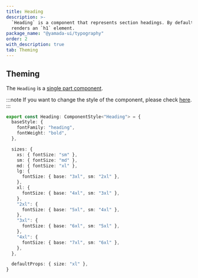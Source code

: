 ```yaml
---
title: Heading
description: >-
  `Heading` is a component that represents section headings. By default, it
  renders an `h1` element.
package_name: "@yamada-ui/typography"
order: 2
with_description: true
tab: Theming
---
```


## Theming

The `Heading` is a [single part component](/styled-system/theming/component-styles#single-part-components).

:::note
If you want to change the style of the component, please check [here](/styled-system/theming/customize-theme#changing-the-style-of-components).
:::

```ts
export const Heading: ComponentStyle<"Heading"> = {
  baseStyle: {
    fontFamily: "heading",
    fontWeight: "bold",
  },

  sizes: {
    xs: { fontSize: "sm" },
    sm: { fontSize: "md" },
    md: { fontSize: "xl" },
    lg: {
      fontSize: { base: "3xl", sm: "2xl" },
    },
    xl: {
      fontSize: { base: "4xl", sm: "3xl" },
    },
    "2xl": {
      fontSize: { base: "5xl", sm: "4xl" },
    },
    "3xl": {
      fontSize: { base: "6xl", sm: "5xl" },
    },
    "4xl": {
      fontSize: { base: "7xl", sm: "6xl" },
    },
  },

  defaultProps: { size: "xl" },
}
```
